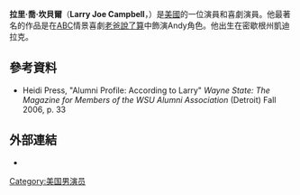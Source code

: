 {{Infobox person
| name        = Larry Joe Campbell
| image       = Larry Joe Campbell cropped.png
| imagesize   = 
| caption     = 
| birth_name   = Lawrence Joseph Campbell
| birth_date   = {{Birth date and age|1970|11|29}}
| birth_place  = 美國[[凱迪拉克_(密西根州)|凱迪拉克 (密西根州)]]
| death_date   = 
| death_place  = 
| othername   = 
| occupation  = 演員/喜劇演員
| yearsactive = 1999–現在
| spouse      = 
| children = 
}}
'''拉里·喬·坎貝爾'''（'''Larry Joe Campbell'''，{{bd|1970年|11月29日}}）是[[美國|美國]]的一位演員和喜劇演員。他最著名的作品是在[[美國廣播公司|ABC]]情景喜劇[[老爸說了算|老爸說了算]]中飾演Andy角色。他出生在密歇根州凱迪拉克。
==參考資料==
* Heidi Press, "Alumni Profile: According to Larry" ''Wayne State: The Magazine for Members of the WSU Alumni Association'' (Detroit) Fall 2006, p. 33
== 外部連結 ==
* {{IMDb name|132660|Larry Joe Campbell}}
[[Category:美国男演员|Category:美国男演员]]
